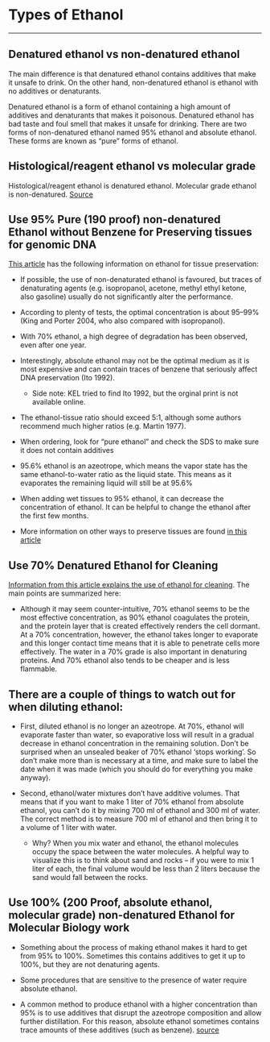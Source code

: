 # Types of Ethanol

------------------------------------------------------------------------

## **Denatured ethanol vs non-denatured ethanol** {.unnumbered}

The main difference is that denatured ethanol contains additives that make it unsafe to drink. On the other hand, non-denatured ethanol is ethanol with no additives or denaturants.

Denatured ethanol is a form of ethanol containing a high amount of additives and denaturants that makes it poisonous. Denatured ethanol has bad taste and foul smell that makes it unsafe for drinking. There are two forms of non-denatured ethanol named 95% ethanol and absolute ethanol. These forms are known as "pure" forms of ethanol.

## **Histological/reagent ethanol vs molecular grade** {.unnumbered}

Histological/reagent ethanol is denatured ethanol. Molecular grade ethanol is non-denatured. [Source](https://www.differencebetween.com/difference-between-denatured-and-vs-undenatured-ethanol/#Undenatured%20Ethanol)

## **Use 95% Pure (190 proof) non-denatured Ethanol without Benzene for Preserving tissues for genomic DNA** {.unnumbered}

[This article](https://link.springer.com/article/10.1007/s13127-010-0012-4) has the following information on ethanol for tissue preservation:

-   If possible, the use of non-denaturated ethanol is favoured, but traces of denaturating agents (e.g. isopropanol, acetone, methyl ethyl ketone, also gasoline) usually do not significantly alter the performance.

-   According to plenty of tests, the optimal concentration is about 95--99% (King and Porter 2004, who also compared with isopropanol).

-   With 70% ethanol, a high degree of degradation has been observed, even after one year.

-   Interestingly, absolute ethanol may not be the optimal medium as it is most expensive and can contain traces of benzene that seriously affect DNA preservation (Ito 1992).

    -   Side note: KEL tried to find Ito 1992, but the orginal print is not available online.

-   The ethanol-tissue ratio should exceed 5:1, although some authors recommend much higher ratios (e.g. Martin 1977).

-   When ordering, look for "pure ethanol" and check the SDS to make sure it does not contain additives

-   95.6% ethanol is an azeotrope, which means the vapor state has the same ethanol-to-water ratio as the liquid state. This means as it evaporates the remaining liquid will still be at 95.6%

-   When adding wet tissues to 95% ethanol, it can decrease the concentration of ethanol. It can be helpful to change the ethanol after the first few months.

-   More information on other ways to preserve tissues are found [in this article](https://spnhc.biowikifarm.net/wiki/Tissue_Sample_Collection)

## **Use 70% Denatured Ethanol for Cleaning** {.unnumbered}

[Information from this article explains the use of ethanol for cleaning](https://bitesizebio.com/13518/which-type-of-ethanol-should-i-use/). The main points are summarized here:

-   Although it may seem counter-intuitive, 70% ethanol seems to be the most effective concentration, as 90% ethanol coagulates the protein, and the protein layer that is created effectively renders the cell dormant. At a 70% concentration, however, the ethanol takes longer to evaporate and this longer contact time means that it is able to penetrate cells more effectively. The water in a 70% grade is also important in denaturing proteins. And 70% ethanol also tends to be cheaper and is less flammable.

## **There are a couple of things to watch out for when diluting ethanol:** {.unnumbered}

-   First, diluted ethanol is no longer an azeotrope. At 70%, ethanol will evaporate faster than water, so evaporative loss will result in a gradual decrease in ethanol concentration in the remaining solution. Don't be surprised when an unsealed beaker of 70% ethanol 'stops working'. So don't make more than is necessary at a time, and make sure to label the date when it was made (which you should do for everything you make anyway).

-   Second, ethanol/water mixtures don't have additive volumes. That means that if you want to make 1 liter of 70% ethanol from absolute ethanol, you can't do it by mixing 700 ml of ethanol and 300 ml of water. The correct method is to measure 700 ml of ethanol and then bring it to a volume of 1 liter with water.

    -   Why? When you mix water and ethanol, the ethanol molecules occupy the space between the water molecules. A helpful way to visualize this is to think about sand and rocks -- if you were to mix 1 liter of each, the final volume would be less than 2 liters because the sand would fall between the rocks.

## **Use 100% (200 Proof, absolute ethanol, molecular grade) non-denatured Ethanol for Molecular Biology work** {.unnumbered}

-   Something about the process of making ethanol makes it hard to get from 95% to 100%. Sometimes this contains additives to get it up to 100%, but they are not denaturing agents.

-   Some procedures that are sensitive to the presence of water require absolute ethanol.

-   A common method to produce ethanol with a higher concentration than 95% is to use additives that disrupt the azeotrope composition and allow further distillation. For this reason, absolute ethanol sometimes contains trace amounts of these additives (such as benzene). [source](https://bitesizebio.com/13518/which-type-of-ethanol-should-i-use/)
